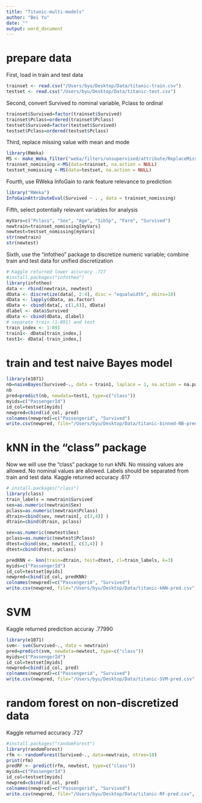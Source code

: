 ```yaml
---
title: "Titanic-multi-models"
author: "Bei Yu"
date: ""
output: word_document
---
```


# prepare data

First, load in train and test data

```r
trainset <- read.csv("/Users/byu/Desktop/Data/titanic-train.csv")
testset <- read.csv("/Users/byu/Desktop/Data/titanic-test.csv")
```

Second, convert Survived to nominal variable, Pclass to ordinal
```r
trainset$Survived=factor(trainset$Survived)
trainset$Pclass=ordered(trainset$Pclass)
testset$Survived=factor(testset$Survived)
testset$Pclass=ordered(testset$Pclass)
```

Third, replace missing value with mean and mode
```r
library(RWeka)
MS <- make_Weka_filter("weka/filters/unsupervised/attribute/ReplaceMissingValues") 
trainset_nomissing <-MS(data=trainset, na.action = NULL)
testset_nomissing <-MS(data=testset, na.action = NULL)
```

Fourth, use RWeka InfoGain to rank feature relevance to prediction
```r
library("RWeka")
InfoGainAttributeEval(Survived ~ . , data = trainset_nomissing)
```
Fifth, select potentially relevant variables for analysis
```r
myVars=c("Pclass", "Sex", "Age", "SibSp", "Fare", "Survived")
newtrain=trainset_nomissing[myVars]
newtest=testset_nomissing[myVars]
str(newtrain)
str(newtest)
```

Sixth, use the "infotheo" package to discretize numeric variable; combine train and test data for unified discretization
```r
# Kaggle returned lower accuracy .727
#install.packages("infotheo")
library(infotheo)
data <- rbind(newtrain, newtest) 
dData <- discretize(data[, 2:4], disc = "equalwidth", nbins=10)
dData <- lapply(dData, as.factor)
dData <- cbind(data[, c(1,6)], dData)
dlabel <- data$Survived
dData <- cbind(dData, dlabel)
# separate train (1-891) and test
train_index <- 1:891
train1<- dData[train_index,]
test1<- dData[-train_index,]
```

# train and test naive Bayes model
```r
library(e1071)
nb=naiveBayes(Survived~., data = train1, laplace = 1, na.action = na.pass)
nb
pred=predict(nb, newdata=test1, type=c("class"))
myids=c("PassengerId")
id_col=testset[myids]
newpred=cbind(id_col, pred)
colnames(newpred)=c("Passengerid", "Survived")
write.csv(newpred, file="/Users/byu/Desktop/Data/titanic-binned-NB-pred.csv", row.names=FALSE)
```

# kNN in the "class" package

Now we will use the "class" package to run kNN. No missing values are allowed. No nominal values are allowed. Labels should be separated from train and test data. Kaggle returned accuracy .617
```r
# install.packages("class")
library(class)
train_labels = newtrain$Survived
sex=as.numeric(newtrain$Sex)
pclass=as.numeric(newtrain$Pclass)
dtrain=cbind(sex, newtrain[, c(3,4)] )
dtrain=cbind(dtrain, pclass)

sex=as.numeric(newtest$Sex)
pclass=as.numeric(newtest$Pclass)
dtest=cbind(sex, newtest[, c(3,4)] )
dtest=cbind(dtest, pclass)

predKNN <- knn(train=dtrain, test=dtest, cl=train_labels, k=3)
myids=c("PassengerId")
id_col=testset[myids]
newpred=cbind(id_col, predKNN)
colnames(newpred)=c("Passengerid", "Survived")
write.csv(newpred, file="/Users/byu/Desktop/Data/titanic-kNN-pred.csv", row.names=FALSE)
```

# SVM
Kaggle returned prediction accuray .77990
```r
library(e1071)
svm<- svm(Survived~., data = newtrain)
pred=predict(svm, newdata=newtest, type=c("class"))
myids=c("PassengerId")
id_col=testset[myids]
newpred=cbind(id_col, pred)
colnames(newpred)=c("Passengerid", "Survived")
write.csv(newpred, file="/Users/byu/Desktop/Data/titanic-SVM-pred.csv", row.names=FALSE)
```

# random forest on non-discretized data
Kaggle returned accuracy .727
```r
#install.packages("randomForest")
library(randomForest)
rfm <- randomForest(Survived~., data=newtrain, ntree=10)
print(rfm)
predRF <- predict(rfm, newtest, type=c("class"))
myids=c("PassengerId")
id_col=testset[myids]
newpred=cbind(id_col, pred)
colnames(newpred)=c("Passengerid", "Survived")
write.csv(newpred, file="/Users/byu/Desktop/Data/titanic-RF-pred.csv", row.names=FALSE)
```
